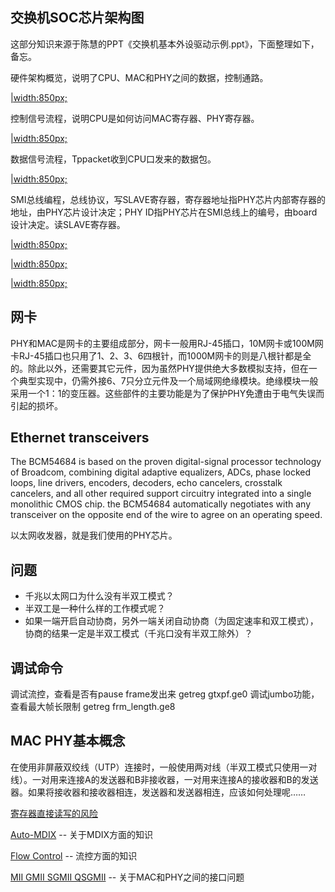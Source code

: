 == 交换机SOC芯片架构图 ==
这部分知识来源于陈慧的PPT《交换机基本外设驱动示例.ppt》，下面整理如下，备忘。

硬件架构概览，说明了CPU、MAC和PHY之间的数据，控制通路。

[[image/mac_soc_arch.png||width:850px;]]

控制信号流程，说明CPU是如何访问MAC寄存器、PHY寄存器。

[[image/mac_soc_ctrl_bus.png||width:850px;]]

数据信号流程，Tppacket收到CPU口发来的数据包。

[[image/mac_soc_data_bus.png||width:850px;]]

SMI总线编程，总线协议，写SLAVE寄存器，寄存器地址指PHY芯片内部寄存器的地址，由PHY芯片设计决定；PHY ID指PHY芯片在SMI总线上的编号，由board设计决定。读SLAVE寄存器。

[[image/smi_bus.png||width:850px;]]

[[image/smi_bus_demo1.png||width:850px;]]

[[image/smi_bus_demo2.png||width:850px;]]

== 网卡 ==
PHY和MAC是网卡的主要组成部分，网卡一般用RJ-45插口，10M网卡或100M网卡RJ-45插口也只用了1、2、3、6四根针，而1000M网卡的则是八根针都是全的。除此以外，还需要其它元件，因为虽然PHY提供绝大多数模拟支持，但在一个典型实现中，仍需外接6、7只分立元件及一个局域网绝缘模块。绝缘模块一般采用一个1：1的变压器。这些部件的主要功能是为了保护PHY免遭由于电气失误而引起的损坏。


== Ethernet transceivers ==
The BCM54684 is based on the proven digital-signal processor technology of Broadcom, combining digital adaptive equalizers, ADCs, phase locked loops, line drivers, encoders, decoders, echo cancelers, crosstalk cancelers, and all other required support circuitry integrated into a single monolithic CMOS chip.  the BCM54684 automatically negotiates with any transceiver on the opposite end of the wire to agree on an operating speed.

以太网收发器，就是我们使用的PHY芯片。

== 问题 ==
* 千兆以太网口为什么没有半双工模式？
* 半双工是一种什么样的工作模式呢？
* 如果一端开启自动协商，另外一端关闭自动协商（为固定速率和双工模式），协商的结果一定是半双工模式（千兆口没有半双工除外）？

== 调试命令 ==
调试流控，查看是否有pause frame发出来		getreg gtxpf.ge0
调试jumbo功能，查看最大帧长限制			getreg frm_length.ge8

== MAC PHY基本概念 ==
在使用非屏蔽双绞线（UTP）连接时，一般使用两对线（半双工模式只使用一对线）。一对用来连接A的发送器和B非接收器，一对用来连接A的接收器和B的发送器。如果将接收器和接收器相连，发送器和发送器相连，应该如何处理呢……

[[寄存器直接读写的风险]]

[[Auto-MDIX]]	-- 关于MDIX方面的知识

[[Flow Control]] -- 流控方面的知识

[[MII GMII SGMII QSGMII]] -- 关于MAC和PHY之间的接口问题
